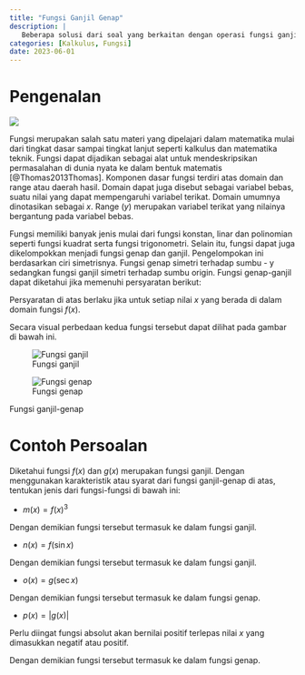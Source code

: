 ```yaml
---
title: "Fungsi Ganjil Genap"
description: |
   Beberapa solusi dari soal yang berkaitan dengan operasi fungsi ganjil genap seperti perkalian, pangkat dan kombinasi fungsi.
categories: [Kalkulus, Fungsi]
date: 2023-06-01
---
```


# Pengenalan

![](./tb-kalkulus-fungsi-ganjil-genap.png)

Fungsi merupakan salah satu materi yang dipelajari dalam matematika mulai dari tingkat dasar sampai tingkat lanjut seperti kalkulus dan matematika teknik. Fungsi dapat dijadikan sebagai alat untuk mendeskripsikan permasalahan di dunia nyata ke dalam bentuk matematis [@Thomas2013Thomas]. Komponen dasar fungsi terdiri atas domain dan range atau daerah hasil. Domain dapat juga disebut sebagai variabel bebas, suatu nilai yang dapat mempengaruhi variabel terikat. Domain umumnya dinotasikan sebagai $x$. Range ($y$) merupakan variabel terikat yang nilainya bergantung pada variabel bebas.

Fungsi memiliki banyak jenis mulai dari fungsi konstan, linar dan polinomian seperti fungsi kuadrat serta fungsi trigonometri. Selain itu, fungsi dapat juga dikelompokkan menjadi fungsi genap dan ganjil. Pengelompokan ini berdasarkan ciri simetrisnya. Fungsi genap simetri terhadap sumbu - y sedangkan fungsi ganjil simetri terhadap sumbu origin. Fungsi genap-ganjil dapat diketahui jika memenuhi persyaratan berikut:


\begin{align}
f(x) &= f(-x) \text{, fungsi genap}\\
-f(x) &= f(-x) \text{, fungsi ganjil}
\end{align}

Persyaratan di atas berlaku jika untuk setiap nilai $x$ yang berada di dalam domain fungsi $f(x)$.

Secara visual perbedaan kedua fungsi tersebut dapat dilihat pada gambar di bawah ini.

::: {#fig-grafik layout-ncol="2"}
![Fungsi ganjil](./fungsi-ganjil.png)

![Fungsi genap](./fungsi-genap.png)

Fungsi ganjil-genap
:::

# Contoh Persoalan

Diketahui fungsi $f(x)$ dan $g(x)$ merupakan fungsi ganjil. Dengan menggunakan karakteristik atau syarat dari fungsi ganjil-genap di atas, tentukan jenis dari fungsi-fungsi di bawah ini:

- $m(x) = f(x)^3$

\begin{align}
m(x) &= [f(x)]^3\\
m(-x) &= [f(-x)]^3\\
m(-x) &= [-f(x)]^3\\
m(-x) &= -[f(x)]^3\\
m(-x) &= -m(x)
\end{align}

Dengan demikian fungsi tersebut termasuk ke dalam fungsi ganjil.

- $n(x) = f(\sin x)$

\begin{align}
n(x) &= f(\sin x)\\
n(-x) &= f(\sin (-x))\\
n(-x) &= f(-\sin (x))\\
n(-x) &= -f(\sin (x))\\
n(-x) &= -n(x)
\end{align}

Dengan demikian fungsi tersebut termasuk ke dalam fungsi ganjil.

- $o(x) = g(\sec x)$

\begin{align}
\sec x &= \frac{1}{\cos x}\\
o(x) &= g(\sec x)\\
o(-x) &= g(\sec (-x))\\
o(-x) &= g(\sec (x))\\
o(-x) &= o(x)
\end{align}

Dengan demikian fungsi tersebut termasuk ke dalam fungsi genap.

- $p(x) = |g(x)|$

Perlu diingat fungsi absolut akan bernilai positif terlepas nilai $x$ yang dimasukkan negatif atau positif.

\begin{align}
p(x) &= |g(x)|\\
p(-x) &= |g(-x)|\\
p(-x) &= |-g(x)|\\
p(-x) &= |g(x)|\\
p(-x) &= p(x)
\end{align}

Dengan demikian fungsi tersebut termasuk ke dalam fungsi genap.
